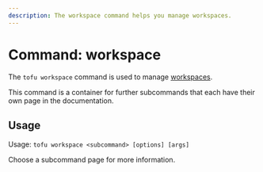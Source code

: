 ```yaml
---
description: The workspace command helps you manage workspaces.
---
```


# Command: workspace

The `tofu workspace` command is used to manage
[workspaces](/docs/language/state/workspaces).

This command is a container for further subcommands that each have their own page in the documentation.

## Usage

Usage: `tofu workspace <subcommand> [options] [args]`

Choose a subcommand page for more information.
